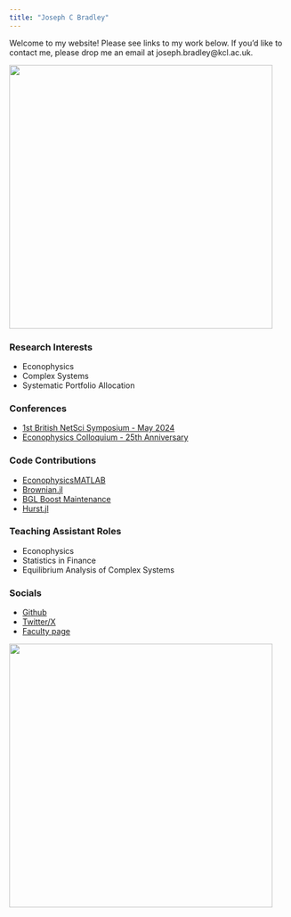```yaml
---
title: "Joseph C Bradley"
---
```


<p>Welcome to my website! Please see links to my work below. If you'd like to contact me, please drop me an email at<!-- fhetydagzzzgjds --> joseph.bradley\@<!-- sdfjsdhfkjypcs -->kcl.<!-- asjoxp -->ac.uk.</p>

![](imgs/presenting_img.jpeg){width="473"}

### Research Interests

-   Econophysics
-   Complex Systems
-   Systematic Portfolio Allocation

### Conferences

-   [1st British NetSci Symposium - May 2024](https://www.netsci.uk/program-31th-may.html)
-   [Econophysics Colloquium - 25th Anniversary](https://csh.ac.at/events/econophysics-colloquium-2024/)

### Code Contributions

-   [EconophysicsMATLAB](https://github.com/josephcbradley/EconophysicsMATLAB)
-   [Brownian.jl](https://github.com/uow-statistics/Brownian.jl)
-   [BGL Boost Maintenance](https://github.com/josephcbradley/bgl_boost)
-   [Hurst.jl](https://github.com/josephcbradley/Hurst.jl)

### Teaching Assistant Roles

-   Econophysics
-   Statistics in Finance
-   Equilibrium Analysis of Complex Systems

### Socials

-   [Github](https://github.com/josephcbradley)
-   [Twitter/X](https://x.com/josephcbradley)
-   [Faculty page](https://www.kcl.ac.uk/people/joseph-bradley)

![](imgs/mbc_presentation.jpeg){width="473"}


